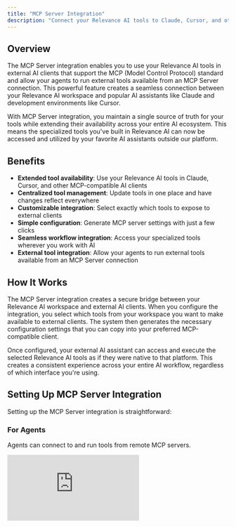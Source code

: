 ```yaml
---
title: "MCP Server Integration"
description: "Connect your Relevance AI tools to Claude, Cursor, and other AI clients that support MCP servers. This integration creates a bridge between your Relevance AI workspace and external AI assistants, allowing you to leverage your custom tools across multiple platforms."
---
```


## Overview

The MCP Server integration enables you to use your Relevance AI tools in external AI clients that support the MCP (Model Control Protocol) standard and allow your agents to run external tools available from an MCP Server connection. This powerful feature creates a seamless connection between your Relevance AI workspace and popular AI assistants like Claude and development environments like Cursor.

With MCP Server integration, you maintain a single source of truth for your tools while extending their availability across your entire AI ecosystem. This means the specialized tools you've built in Relevance AI can now be accessed and utilized by your favorite AI assistants outside our platform.

## Benefits

- **Extended tool availability**: Use your Relevance AI tools in Claude, Cursor, and other MCP-compatible AI clients
- **Centralized tool management**: Update tools in one place and have changes reflect everywhere
- **Customizable integration**: Select exactly which tools to expose to external clients
- **Simple configuration**: Generate MCP server settings with just a few clicks
- **Seamless workflow integration**: Access your specialized tools wherever you work with AI
- **External tool integration**: Allow your agents to run external tools available from an MCP Server connection

## How It Works

The MCP Server integration creates a secure bridge between your Relevance AI workspace and external AI clients. When you configure the integration, you select which tools from your workspace you want to make available to external clients. The system then generates the necessary configuration settings that you can copy into your preferred MCP-compatible client.

Once configured, your external AI assistant can access and execute the selected Relevance AI tools as if they were native to that platform. This creates a consistent experience across your entire AI workflow, regardless of which interface you're using.

## Setting Up MCP Server Integration

Setting up the MCP Server integration is straightforward:

### For Agents

Agents can connect to and run tools from remote MCP servers.

<div style={{ width:"100%",position:"relative"}}>
<iframe src="https://app.supademo.com/embed/cmg8tiu3h23ii2nomxtqolybm" frameBorder="0" title="How to set up an MCP Server connection for an agent" allow="clipboard-write" webkitallowfullscreen="true" mozallowfullscreen="true" allowfullscreen style={{ position:"absolute",top:0,left:0,width:"100%",height:"100%",border:"3px solid #5E43CE",borderRadius:"10px" }} />
</div>

1. Open the Agent you want to connect
2. Head to Advanced Settings by clicking "Advanced" in the sidebar
3. Click "MCP Server"
4. Click "+ Add remote MCP tools"
5. Add the URL of the remote hosted MCP server
6. Label your MCP Server connection
7. Add any authentication details required for the MCP server

Once connected, the agent will automatically fetch and display the available tools from the remote MCP server. These tools can be referenced in the agent’s core instructions and will appear in the conversation task view. When a tool is run, the agent communicates with the remote MCP server and returns the result directly in the conversation.

<Warning>Local MCP server support (e.g. JSON configuration) is not available.</Warning>

### For Tools

You can access and use your Relevance AI tools via an MCP Server connection. 

<div style={{ width:"100%",position:"relative"}}>
<iframe src="https://app.supademo.com/embed/cmg8u5ozl23oq2nomk1ojh7yr" frameBorder="0" title="How to set up an MCP Server connection for a tool" allow="clipboard-write" webkitallowfullscreen="true" mozallowfullscreen="true" allowfullscreen style={{ position:"absolute",top:0,left:0,width:"100%",height:"100%",border:"3px solid #5E43CE",borderRadius:"10px" }} />
</div>

1. Go to your Relevance AI workspace
2. Click "More" on the left-side navigation menu, navigate to "MCP servers"
3. Select the tools you want to share with external clients
4. Click "Generate MCP Server Configuration"
5. Copy your MCP configuration into your preferred client

<Tip>
  For Cursor: Open Cursor settings → MCP tab → "Add new MCP server" → Paste into your mcp.json file
</Tip>

## Client-Specific Setup

### Cursor

To use your Relevance AI tools in Cursor:

1. Open Cursor settings
2. Navigate to the MCP tab
3. Click "Add new MCP server"
4. Paste your generated MCP configuration into your mcp.json file
5. Save the configuration

### Claude

To use your Relevance AI tools in Claude:

1. Access Claude's settings
2. Look for the tool or API integration section
3. Add a new MCP server
4. Paste your generated MCP configuration
5. Save the settings

## Best Practices

- **Select tools strategically**: Only expose tools that would be useful in external contexts
- **Test the integration**: After setting up, test each tool to ensure it works as expected
- **Update regularly**: When you update tools in Relevance AI, regenerate your MCP configuration
- **Monitor usage**: Keep track of how your tools are being used across different platforms

## Security Considerations

The MCP Server integration maintains the security of your tools while making them accessible to external clients. Authentication is handled through secure tokens, ensuring that only authorized users can access your tools. All communication between Relevance AI and external clients is encrypted to protect your data.

## Troubleshooting

If you encounter issues with the MCP Server integration:

- Verify that your MCP configuration is correctly copied into the external client
- Ensure the external client supports the MCP standard
- Check that the selected tools are compatible with the external client
- Confirm your authentication credentials are valid
- Regenerate the MCP configuration if necessary

## Related Features

[Tool Templates](https://relevanceai.com/docs/tool/templates) - Create powerful tools that can be used both within Relevance AI and through the MCP Server integration.

[Create a Tool](https://relevanceai.com/docs/tool/create-a-tool) - Learn how to build custom tools that can be shared across your AI ecosystem.

[Customize Tools](https://relevanceai.com/docs/tool/customize-tool/tool-style-guide) - Optimize your tools for better performance across different AI clients.

## Conclusion

The MCP Server integration is a significant step forward in creating a unified AI ecosystem. By allowing your Relevance AI tools to be used in external AI clients, you can maintain consistency across platforms while leveraging the unique strengths of each environment. This integration maximizes your investment in tool development and ensures that your specialized capabilities are available wherever you work with AI.